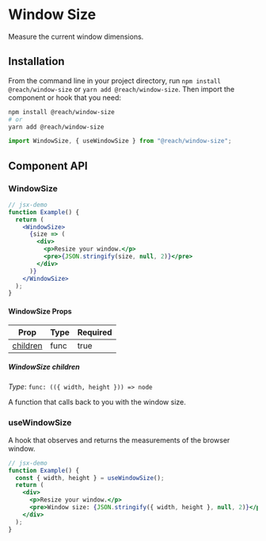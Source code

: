 
<SEO
  title="Window Size"
  description="Measure the current window dimensions in React"
/>

# Window Size

Measure the current window dimensions.

## Installation

From the command line in your project directory, run `npm install @reach/window-size` or `yarn add @reach/window-size`. Then import the component or hook that you need:

```bash
npm install @reach/window-size
# or
yarn add @reach/window-size
```

```js
import WindowSize, { useWindowSize } from "@reach/window-size";
```

## Component API

### WindowSize

```jsx
// jsx-demo
function Example() {
  return (
    <WindowSize>
      {size => (
        <div>
          <p>Resize your window.</p>
          <pre>{JSON.stringify(size, null, 2)}</pre>
        </div>
      )}
    </WindowSize>
  );
}
```

#### WindowSize Props

| Prop                  | Type | Required |
| --------------------- | ---- | -------- |
| [children](#children) | func | true     |

##### WindowSize children

_Type_: `func: (({ width, height })) => node`

A function that calls back to you with the window size.

### useWindowSize

A hook that observes and returns the measurements of the browser window.

```jsx
// jsx-demo
function Example() {
  const { width, height } = useWindowSize();
  return (
    <div>
      <p>Resize your window.</p>
      <pre>Window size: {JSON.stringify({ width, height }, null, 2)}</pre>
    </div>
  );
}
```
